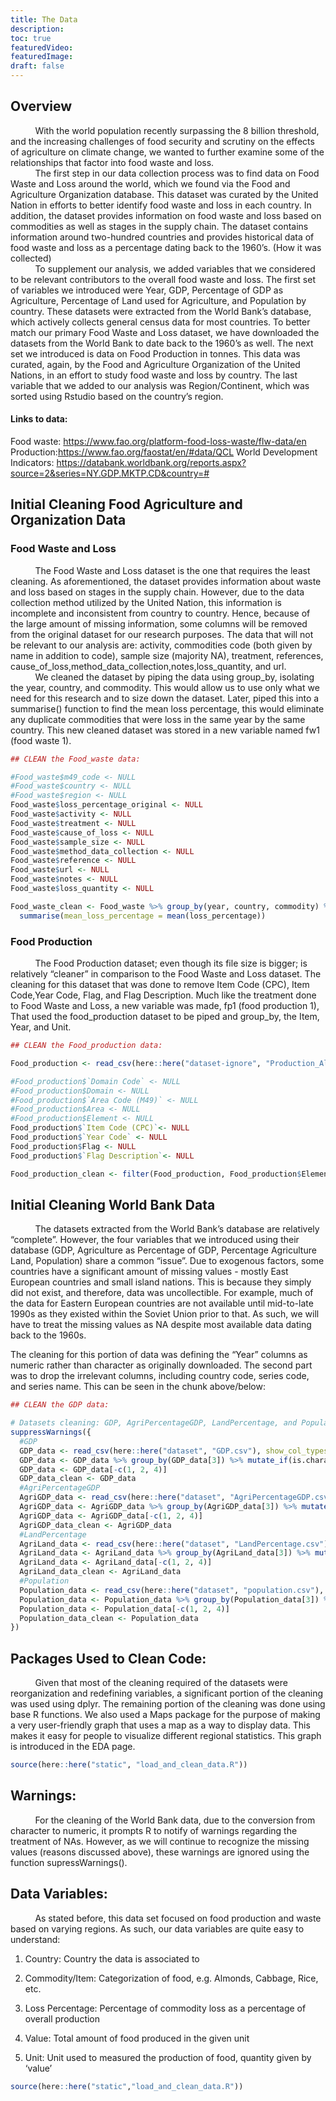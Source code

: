 ```yaml
---
title: The Data
description: 
toc: true 
featuredVideo: 
featuredImage: 
draft: false
---
```




## Overview


|           With the world population recently surpassing the 8 billion threshold, and the increasing challenges of food security and scrutiny on the effects of agriculture on climate change, we wanted to further examine some of the relationships that factor into food waste and loss. 

|           The first step in our data collection process was to find data on Food Waste and Loss around the world, which we found via the Food and Agriculture Organization database. This dataset was curated by the United Nation in efforts to better identify food waste and loss in each country. In addition, the dataset provides information on food waste and loss based on commodities as well as stages in the supply chain. The dataset contains information around two-hundred countries and provides historical data of food waste and loss as a percentage dating back to the 1960's. (How it was collected) 

|           To supplement our analysis, we added variables that we considered to be relevant contributors to the overall food waste and loss. The first set of variables we introduced were Year, GDP, Percentage of GDP as Agriculture, Percentage of Land used for Agriculture, and Population by country. These datasets were extracted from the World Bank’s database, which actively collects general census data for most countries. To better match our primary Food Waste and Loss dataset, we have downloaded the datasets from the World Bank to date back to the 1960's as well. The next set we introduced is data on Food Production in tonnes. This data was curated, again, by the Food and Agriculture Organization of the United Nations, in an effort to study food waste and loss by country. The last variable that we added to our analysis was Region/Continent, which was sorted using Rstudio based on the country’s region. 

#### Links to data:
Food waste: [https://www.fao.org/platform-food-loss-waste/flw-data/en](https://www.fao.org/platform-food-loss-waste/flw-data/en)
Production:[https://www.fao.org/faostat/en/#data/QCL](https://www.fao.org/faostat/en/#data/QCL)
World Development Indicators: [https://databank.worldbank.org/reports.aspx?source=2&series=NY.GDP.MKTP.CD&country=#](https://databank.worldbank.org/reports.aspx?source=2&series=NY.GDP.MKTP.CD&country=#)


## Initial Cleaning Food Agriculture and Organization Data 


### Food Waste and Loss

|           The Food Waste and Loss dataset is the one that requires the least cleaning. As aforementioned, the dataset provides information about waste and loss based on stages in the supply chain. However, due to the data collection method utilized by the United Nation, this information is incomplete and inconsistent from country to country. Hence, because of the large amount of missing information, some columns will be removed from the original dataset for our research purposes. The data that will not be relevant to our analysis are: activity, commodities code (both given by name in addition to code), sample size (majority NA), treatment, references, cause_of_loss,method_data_collection,notes,loss_quantity, and url. 

|           We cleaned the dataset by piping the data using group_by, isolating the year, country, and commodity. This would allow us to use only what we need for this research and to size down the dataset. Later, piped this into a summarise() function to find the mean loss percentage, this would eliminate any duplicate commodities that were loss in the same year by the same country. This new cleaned dataset was stored in a new variable named fw1 (food waste 1).

```r
## CLEAN the Food_waste data:

#Food_waste$m49_code <- NULL 
#Food_waste$country <- NULL 
#Food_waste$region <- NULL
Food_waste$loss_percentage_original <- NULL
Food_waste$activity <- NULL
Food_waste$treatment <- NULL
Food_waste$cause_of_loss <- NULL
Food_waste$sample_size <- NULL
Food_waste$method_data_collection <- NULL
Food_waste$reference <- NULL
Food_waste$url <- NULL
Food_waste$notes <- NULL
Food_waste$loss_quantity <- NULL

Food_waste_clean <- Food_waste %>% group_by(year, country, commodity) %>%
  summarise(mean_loss_percentage = mean(loss_percentage))
```

### Food Production

|           The Food Production dataset; even though its file size is bigger; is relatively “cleaner” in comparison to the Food Waste and Loss dataset. The cleaning for this dataset that was done to remove Item Code (CPC), Item Code,Year Code, Flag, and Flag Description. Much like the treatment done to Food Waste and Loss, a new variable was made, fp1 (food production 1), That used the food_production dataset to be piped and group_by, the Item, Year, and Unit. 

```r
## CLEAN the Food_production data:

Food_production <- read_csv(here::here("dataset-ignore", "Production_All(Normalized).csv"))

#Food_production$`Domain Code` <- NULL 
#Food_production$Domain <- NULL 
#Food_production$`Area Code (M49)` <- NULL
#Food_production$Area <- NULL
#Food_production$Element <- NULL
Food_production$`Item Code (CPC)`<- NULL
Food_production$`Year Code` <- NULL
Food_production$Flag <- NULL
Food_production$`Flag Description`<- NULL

Food_production_clean <- filter(Food_production, Food_production$Element == "Production")
```

## Initial Cleaning World Bank Data

|           The datasets extracted from the World Bank’s database are relatively “complete”. However, the four variables that we introduced using their database (GDP, Agriculture as Percentage of GDP, Percentage Agriculture Land, Population) share a common “issue”. Due to exogenous factors, some countries have a significant amount of missing values - mostly East European countries and small island nations. This is because they simply did not exist, and therefore, data was uncollectible. For example, much of the data for Eastern European countries are not available until mid-to-late 1990s as they existed within the Soviet Union prior to that. As such, we will have to treat the missing values as NA despite most available data dating back to the 1960s.

The cleaning for this portion of data was defining the “Year” columns as numeric rather than character as originally downloaded. The second part was to drop the irrelevant columns, including country code, series code, and series name. This can be seen in the chunk above/below:

```r
## CLEAN the GDP data:

# Datasets cleaning: GDP, AgriPercentageGDP, LandPercentage, and Population
suppressWarnings({
  #GDP
  GDP_data <- read_csv(here::here("dataset", "GDP.csv"), show_col_types = F)
  GDP_data <- GDP_data %>% group_by(GDP_data[3]) %>% mutate_if(is.character, as.numeric) %>% ungroup()
  GDP_data <- GDP_data[-c(1, 2, 4)]
  GDP_data_clean <- GDP_data
  #AgriPercentageGDP
  AgriGDP_data <- read_csv(here::here("dataset", "AgriPercentageGDP.csv"), show_col_types = F)
  AgriGDP_data <- AgriGDP_data %>% group_by(AgriGDP_data[3]) %>% mutate_if(is.character, as.numeric) %>% ungroup()
  AgriGDP_data <- AgriGDP_data[-c(1, 2, 4)]
  AgriGDP_data_clean <- AgriGDP_data
  #LandPercentage
  AgriLand_data <- read_csv(here::here("dataset", "LandPercentage.csv"), show_col_types = F)
  AgriLand_data <- AgriLand_data %>% group_by(AgriLand_data[3]) %>% mutate_if(is.character, as.numeric) %>% ungroup()
  AgriLand_data <- AgriLand_data[-c(1, 2, 4)]
  AgriLand_data_clean <- AgriLand_data
  #Population
  Population_data <- read_csv(here::here("dataset", "population.csv"), show_col_types = F)
  Population_data <- Population_data %>% group_by(Population_data[3]) %>% mutate_if(is.character, as.numeric) %>% ungroup()
  Population_data <- Population_data[-c(1, 2, 4)]
  Population_data_clean <- Population_data
})
```


## Packages Used to Clean Code:

|           Given that most of the cleaning required of the datasets were reorganization and redefining variables, a significant portion of the cleaning was used using dplyr. The remaining portion of the cleaning was done using base R functions. 
            We also used a Maps package for the purpose of making a very user-friendly graph that uses a map as a way to display data. This makes it easy for people to visualize different regional statistics. This graph is introduced in the EDA page.

```r
source(here::here("static", "load_and_clean_data.R"))
```

## Warnings:

|           For the cleaning of the World Bank data, due to the conversion from character to numeric, it prompts R to notify of warnings regarding the treatment of NAs. However, as we will continue to recognize the missing values (reasons discussed above), these warnings are ignored using the function supressWarnings(). 

## Data Variables: 

|           As stated before, this data set focused on food production and waste based on varying regions. As such, our data variables are quite easy to understand:

1) Country: Country the data is associated to  

2) Commodity/Item: Categorization of food, e.g. Almonds, Cabbage, Rice, etc.

3) Loss Percentage: Percentage of commodity loss as a percentage of overall production

4) Value: Total amount of food produced in the given unit

5) Unit: Unit used to measured the production of food, quantity given by 'value'





```r
source(here::here("static","load_and_clean_data.R"))
```


